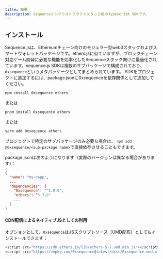 ```yaml
---
title: 概要
description: Sequenceインフラストラクチャスタック用のTypescript SDKです。
---
```


## インストール
Sequence.jsは、Ethereumチェーン向けのモジュラー型web3スタックおよびスマートウォレットパッケージです。ethers.jsに似ていますが、ブロックチェーン対応ゲーム開発に必要な機能を効率化したSequenceスタック向けに最適化されています。sequence.js SDKは複数のサブパッケージで構成されており、`0xsequence`というメタパッケージとしてまとめられています。
SDKをプロジェクトに追加するには、package.jsonに0xsequenceを依存関係として追加してください。

```sh
npm install 0xsequence ethers
```

または

```sh
pnpm install 0xsequence ethers
```

または

```sh
yarn add 0xsequence ethers
```

プロジェクトで特定のサブパッケージのみ必要な場合は、
`npm add @0xsequence/<sub-package name>`で直接依存させることもできます。

package.jsonは次のようになります（実際のバージョンは異なる場合があります）：

```json
{
  "name": "my-dapp",
  ...
  "dependencies": {
    "0xsequence": "^1.0.0",
    "ethers": ^5.7.0"
    ...
  }
}
```

#### CDN配信によるネイティブJSとしての利用
オプションとして、`0xsequence`はJSスクリプトソース（UMD配布）としてもインストールできます：

```js
<script src="https://cdn.ethers.io/lib/ethers-5.7.umd.min.js"></script>
<script src="https://unpkg.com/0xsequence@latest/dist/0xsequence.umd.min.js"></script>
```